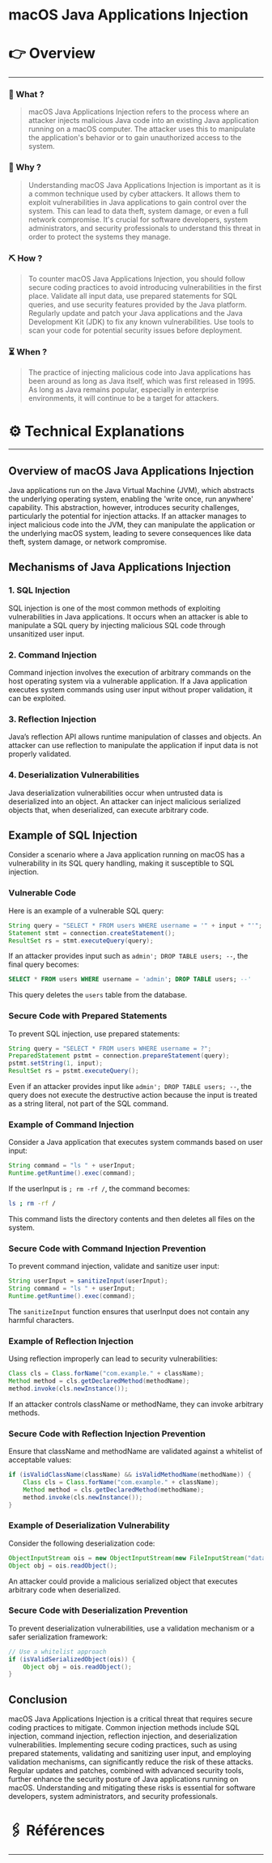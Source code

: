 # macOS Java Applications Injection


# 👉 Overview

---

### 👀 What ?

> macOS Java Applications Injection refers to the process where an attacker injects malicious Java code into an existing Java application running on a macOS computer. The attacker uses this to manipulate the application's behavior or to gain unauthorized access to the system.
> 

### 🧐 Why ?

> Understanding macOS Java Applications Injection is important as it is a common technique used by cyber attackers. It allows them to exploit vulnerabilities in Java applications to gain control over the system. This can lead to data theft, system damage, or even a full network compromise. It's crucial for software developers, system administrators, and security professionals to understand this threat in order to protect the systems they manage.
> 

### ⛏️ How ?

> To counter macOS Java Applications Injection, you should follow secure coding practices to avoid introducing vulnerabilities in the first place. Validate all input data, use prepared statements for SQL queries, and use security features provided by the Java platform. Regularly update and patch your Java applications and the Java Development Kit (JDK) to fix any known vulnerabilities. Use tools to scan your code for potential security issues before deployment.
> 

### ⏳ When ?

> The practice of injecting malicious code into Java applications has been around as long as Java itself, which was first released in 1995. As long as Java remains popular, especially in enterprise environments, it will continue to be a target for attackers.
> 

# ⚙️ Technical Explanations

---

## Overview of macOS Java Applications Injection

Java applications run on the Java Virtual Machine (JVM), which abstracts the underlying operating system, enabling the 'write once, run anywhere' capability. This abstraction, however, introduces security challenges, particularly the potential for injection attacks. If an attacker manages to inject malicious code into the JVM, they can manipulate the application or the underlying macOS system, leading to severe consequences like data theft, system damage, or network compromise.

## Mechanisms of Java Applications Injection

### 1. SQL Injection

SQL injection is one of the most common methods of exploiting vulnerabilities in Java applications. It occurs when an attacker is able to manipulate a SQL query by injecting malicious SQL code through unsanitized user input.

### 2. Command Injection

Command injection involves the execution of arbitrary commands on the host operating system via a vulnerable application. If a Java application executes system commands using user input without proper validation, it can be exploited.

### 3. Reflection Injection

Java’s reflection API allows runtime manipulation of classes and objects. An attacker can use reflection to manipulate the application if input data is not properly validated.

### 4. Deserialization Vulnerabilities

Java deserialization vulnerabilities occur when untrusted data is deserialized into an object. An attacker can inject malicious serialized objects that, when deserialized, can execute arbitrary code.

## Example of SQL Injection

Consider a scenario where a Java application running on macOS has a vulnerability in its SQL query handling, making it susceptible to SQL injection.

### Vulnerable Code

Here is an example of a vulnerable SQL query:

```java
String query = "SELECT * FROM users WHERE username = '" + input + "'";
Statement stmt = connection.createStatement();
ResultSet rs = stmt.executeQuery(query);

```

If an attacker provides input such as `admin'; DROP TABLE users; --`, the final query becomes:

```sql
SELECT * FROM users WHERE username = 'admin'; DROP TABLE users; --'

```

This query deletes the `users` table from the database.

### Secure Code with Prepared Statements

To prevent SQL injection, use prepared statements:

```java
String query = "SELECT * FROM users WHERE username = ?";
PreparedStatement pstmt = connection.prepareStatement(query);
pstmt.setString(1, input);
ResultSet rs = pstmt.executeQuery();

```

Even if an attacker provides input like `admin'; DROP TABLE users; --`, the query does not execute the destructive action because the input is treated as a string literal, not part of the SQL command.

### Example of Command Injection

Consider a Java application that executes system commands based on user input:

```java
String command = "ls " + userInput;
Runtime.getRuntime().exec(command);

```

If the userInput is `; rm -rf /`, the command becomes:

```bash
ls ; rm -rf /

```

This command lists the directory contents and then deletes all files on the system.

### Secure Code with Command Injection Prevention

To prevent command injection, validate and sanitize user input:

```java
String userInput = sanitizeInput(userInput);
String command = "ls " + userInput;
Runtime.getRuntime().exec(command);

```

The `sanitizeInput` function ensures that userInput does not contain any harmful characters.

### Example of Reflection Injection

Using reflection improperly can lead to security vulnerabilities:

```java
Class cls = Class.forName("com.example." + className);
Method method = cls.getDeclaredMethod(methodName);
method.invoke(cls.newInstance());

```

If an attacker controls className or methodName, they can invoke arbitrary methods.

### Secure Code with Reflection Injection Prevention

Ensure that className and methodName are validated against a whitelist of acceptable values:

```java
if (isValidClassName(className) && isValidMethodName(methodName)) {
    Class cls = Class.forName("com.example." + className);
    Method method = cls.getDeclaredMethod(methodName);
    method.invoke(cls.newInstance());
}

```

### Example of Deserialization Vulnerability

Consider the following deserialization code:

```java
ObjectInputStream ois = new ObjectInputStream(new FileInputStream("data.ser"));
Object obj = ois.readObject();

```

An attacker could provide a malicious serialized object that executes arbitrary code when deserialized.

### Secure Code with Deserialization Prevention

To prevent deserialization vulnerabilities, use a validation mechanism or a safer serialization framework:

```java
// Use a whitelist approach
if (isValidSerializedObject(ois)) {
    Object obj = ois.readObject();
}

```

## Conclusion

macOS Java Applications Injection is a critical threat that requires secure coding practices to mitigate. Common injection methods include SQL injection, command injection, reflection injection, and deserialization vulnerabilities. Implementing secure coding practices, such as using prepared statements, validating and sanitizing user input, and employing validation mechanisms, can significantly reduce the risk of these attacks. Regular updates and patches, combined with advanced security tools, further enhance the security posture of Java applications running on macOS. Understanding and mitigating these risks is essential for software developers, system administrators, and security professionals.

# 🖇️ Références

---